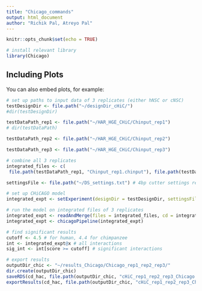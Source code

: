 ```yaml
---
title: "Chicago_commands"
output: html_document
author: "Richik Pal, Atreyo Pal"
---
```


```r
knitr::opts_chunk$set(echo = TRUE)
```

```r
# install relevant library
library(Chicago)
```

## Including Plots

You can also embed plots, for example:

```r
# set up paths to input data of 3 replicates (either hNSC or cNSC)
testDesignDir <- file.path("~/designDir_cHiC/")
#dir(testDesignDir)

testDataPath_rep1 <- file.path("~/HAR_HGE_CHiC/Chinput_rep1")
# dir(testDataPath)

testDataPath_rep2 <- file.path("~/HAR_HGE_CHiC/Chinput_rep2")

testDataPath_rep3 <- file.path("~/HAR_HGE_CHiC/Chinput_rep3")

# combine all 3 replicates
integrated_files <- c(
 file.path(testDataPath_rep1, "Chinput_rep1.chinput"), file.path(testDataPath_rep2, "Chinput_rep2.chinput"), file.path(testDataPath_rep3, "Chinput_rep3.chinput"))

settingsFile <- file.path("~/DS_settings.txt") # 4bp cutter settings recommended by Freire-Pritchett et al (2021)

# set up CHiCAGO model
integrated_expt <- setExperiment(designDir = testDesignDir, settingsFile = settingsFile)

# run the model on integrated files of 3 replicates
integrated_expt <- readAndMerge(files = integrated_files, cd = integrated_expt)
integrated_expt <- chicagoPipeline(integrated_expt)

```

```r
# find significant results
cutoff <- 4.5 # for human, 4.4 for chimpanzee
int <- integrated_expt@x # all interactions
sig_int <- int[score >= cutoff] # significant interactions

# export results
outputDir_chic <- "~/results_Chicago/Chicago_rep1_rep2_rep3/"
dir.create(outputDir_chic)
saveRDS(cd_hac, file.path(outputDir_chic, "cHiC_rep1_rep2_rep3_Chicago.Rds"))
exportResults(cd_hac, file.path(outputDir_chic, "cHiC_rep1_rep2_rep3_Chicago"), cutoff = cutoff)

```
